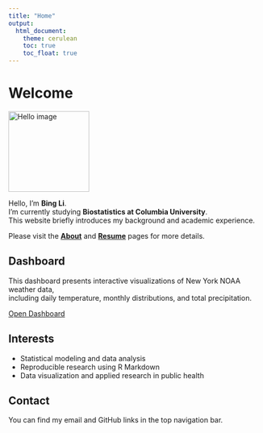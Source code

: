 ```yaml
---
title: "Home"
output:
  html_document:
    theme: cerulean
    toc: true          
    toc_float: true    
---
```


# Welcome

<img src="images/hello.jpg" alt="Hello image"
     style="width:160px; display:block; margin-left:0; margin-right:auto;">

Hello, I’m **Bing Li**.  
I’m currently studying **Biostatistics at Columbia University**.  
This website briefly introduces my background and academic experience.

     
Please visit the **[About](about.html)** and **[Resume](resume.html)** pages for more details.

## Dashboard

This dashboard presents interactive visualizations of New York NOAA weather data,  
including daily temperature, monthly distributions, and total precipitation.

<a class="btn btn-primary" href="Dashboard.html" role="button">Open Dashboard</a>

## Interests
- Statistical modeling and data analysis  
- Reproducible research using R Markdown  
- Data visualization and applied research in public health  

## Contact
You can find my email and GitHub links in the top navigation bar.